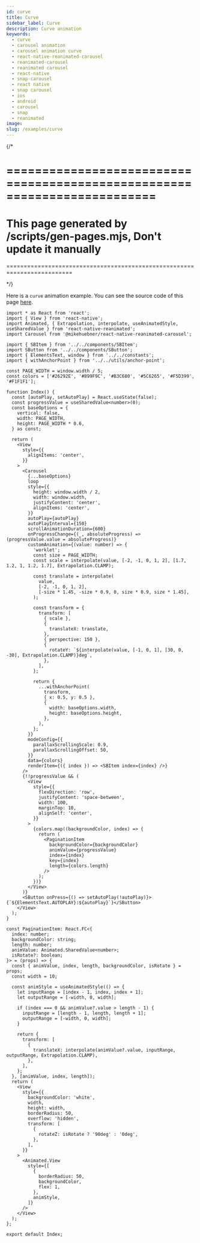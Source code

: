```yaml
---
id: curve
title: Curve
sidebar_label: Curve
description: Curve animation
keywords:
  - curve
  - carousel animation
  - carousel animation curve
  - react-native-reanimated-carousel
  - reanimated-carousel
  - reanimated carousel
  - react-native
  - snap-carousel
  - react native
  - snap carousel
  - ios
  - android
  - carousel
  - snap
  - reanimated
image:
slug: /examples/curve
---
```


{/\*

# =========================================================================

# This page generated by /scripts/gen-pages.mjs, Don't update it manually

=========================================================================

\*/}

Here is a `curve` animation example. You can see the source code of this page
[here](https://github.com/dohooo/react-native-reanimated-carousel/blob/main/apps/app/src/pages/curve/index.tsx).


<Page page="curve" />

```tsx copy
import * as React from 'react';
import { View } from 'react-native';
import Animated, { Extrapolation, interpolate, useAnimatedStyle, useSharedValue } from 'react-native-reanimated';
import Carousel from '@mikehuebner/react-native-reanimated-carousel';

import { SBItem } from '../../components/SBItem';
import SButton from '../../components/SButton';
import { ElementsText, window } from '../../constants';
import { withAnchorPoint } from '../../utils/anchor-point';

const PAGE_WIDTH = window.width / 5;
const colors = ['#26292E', '#899F9C', '#B3C680', '#5C6265', '#F5D399', '#F1F1F1'];

function Index() {
  const [autoPlay, setAutoPlay] = React.useState(false);
  const progressValue = useSharedValue<number>(0);
  const baseOptions = {
    vertical: false,
    width: PAGE_WIDTH,
    height: PAGE_WIDTH * 0.6,
  } as const;

  return (
    <View
      style={{
        alignItems: 'center',
      }}
    >
      <Carousel
        {...baseOptions}
        loop
        style={{
          height: window.width / 2,
          width: window.width,
          justifyContent: 'center',
          alignItems: 'center',
        }}
        autoPlay={autoPlay}
        autoPlayInterval={150}
        scrollAnimationDuration={600}
        onProgressChange={(_, absoluteProgress) => (progressValue.value = absoluteProgress)}
        customAnimation={(value: number) => {
          'worklet';
          const size = PAGE_WIDTH;
          const scale = interpolate(value, [-2, -1, 0, 1, 2], [1.7, 1.2, 1, 1.2, 1.7], Extrapolation.CLAMP);

          const translate = interpolate(
            value,
            [-2, -1, 0, 1, 2],
            [-size * 1.45, -size * 0.9, 0, size * 0.9, size * 1.45],
          );

          const transform = {
            transform: [
              { scale },
              {
                translateX: translate,
              },
              { perspective: 150 },
              {
                rotateY: `${interpolate(value, [-1, 0, 1], [30, 0, -30], Extrapolation.CLAMP)}deg`,
              },
            ],
          };

          return {
            ...withAnchorPoint(
              transform,
              { x: 0.5, y: 0.5 },
              {
                width: baseOptions.width,
                height: baseOptions.height,
              },
            ),
          };
        }}
        modeConfig={{
          parallaxScrollingScale: 0.9,
          parallaxScrollingOffset: 50,
        }}
        data={colors}
        renderItem={({ index }) => <SBItem index={index} />}
      />
      {!!progressValue && (
        <View
          style={{
            flexDirection: 'row',
            justifyContent: 'space-between',
            width: 100,
            marginTop: 10,
            alignSelf: 'center',
          }}
        >
          {colors.map((backgroundColor, index) => {
            return (
              <PaginationItem
                backgroundColor={backgroundColor}
                animValue={progressValue}
                index={index}
                key={index}
                length={colors.length}
              />
            );
          })}
        </View>
      )}
      <SButton onPress={() => setAutoPlay(!autoPlay)}>{`${ElementsText.AUTOPLAY}:${autoPlay}`}</SButton>
    </View>
  );
}

const PaginationItem: React.FC<{
  index: number;
  backgroundColor: string;
  length: number;
  animValue: Animated.SharedValue<number>;
  isRotate?: boolean;
}> = (props) => {
  const { animValue, index, length, backgroundColor, isRotate } = props;
  const width = 10;

  const animStyle = useAnimatedStyle(() => {
    let inputRange = [index - 1, index, index + 1];
    let outputRange = [-width, 0, width];

    if (index === 0 && animValue?.value > length - 1) {
      inputRange = [length - 1, length, length + 1];
      outputRange = [-width, 0, width];
    }

    return {
      transform: [
        {
          translateX: interpolate(animValue?.value, inputRange, outputRange, Extrapolation.CLAMP),
        },
      ],
    };
  }, [animValue, index, length]);
  return (
    <View
      style={{
        backgroundColor: 'white',
        width,
        height: width,
        borderRadius: 50,
        overflow: 'hidden',
        transform: [
          {
            rotateZ: isRotate ? '90deg' : '0deg',
          },
        ],
      }}
    >
      <Animated.View
        style={[
          {
            borderRadius: 50,
            backgroundColor,
            flex: 1,
          },
          animStyle,
        ]}
      />
    </View>
  );
};

export default Index;
```
